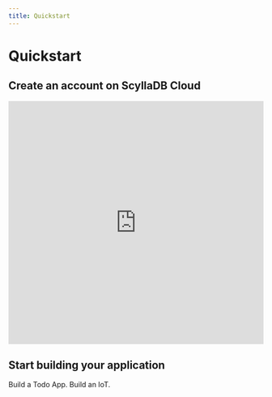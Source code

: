 ```yaml
---
title: Quickstart
---
```




# Quickstart

## Create an account on ScyllaDB Cloud

<iframe
  width="100%"
  height="480"
  src="https://www.youtube.com/embed/jnWDMiuy9hM"
  title="YouTube video player"
  frameborder="0"
  allow="accelerometer; autoplay; clipboard-write; encrypted-media; gyroscope; picture-in-picture"
  allowfullscreen
></iframe>

## Start building your application

<FlexSection justifyContent="space-between" flexWrap="wrap">
  <WideTile to="./learn/core-concepts.md" icon={learn} header="Read Docs">
    Build a Todo App.
  </WideTile>
  <WideTile to="./quickstart.mdx" icon={build} header="Use Quickstart">
    Build an IoT.
  </WideTile>
</FlexSection>
